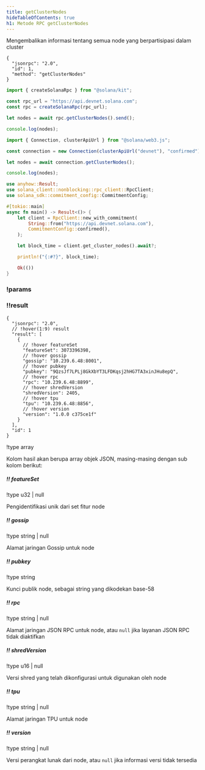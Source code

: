 ```yaml
---
title: getClusterNodes
hideTableOfContents: true
h1: Metode RPC getClusterNodes
---
```


Mengembalikan informasi tentang semua node yang berpartisipasi dalam cluster

<APIMethod>

```jsonc !!request curl
{
  "jsonrpc": "2.0",
  "id": 1,
  "method": "getClusterNodes"
}
```

```ts !!request title="Kit"
import { createSolanaRpc } from "@solana/kit";

const rpc_url = "https://api.devnet.solana.com";
const rpc = createSolanaRpc(rpc_url);

let nodes = await rpc.getClusterNodes().send();

console.log(nodes);
```

```ts !!request title="web3.js"
import { Connection, clusterApiUrl } from "@solana/web3.js";

const connection = new Connection(clusterApiUrl("devnet"), "confirmed");

let nodes = await connection.getClusterNodes();

console.log(nodes);
```

```rs !!request title="Rust"
use anyhow::Result;
use solana_client::nonblocking::rpc_client::RpcClient;
use solana_sdk::commitment_config::CommitmentConfig;

#[tokio::main]
async fn main() -> Result<()> {
    let client = RpcClient::new_with_commitment(
        String::from("https://api.devnet.solana.com"),
        CommitmentConfig::confirmed(),
    );

    let block_time = client.get_cluster_nodes().await?;

    println!("{:#?}", block_time);

    Ok(())
}
```

### !params

### !!result

```jsonc !response
{
  "jsonrpc": "2.0",
  // !hover(1:9) result
  "result": [
    {
      // !hover featureSet
      "featureSet": 3073396398,
      // !hover gossip
      "gossip": "10.239.6.48:8001",
      // !hover pubkey
      "pubkey": "9QzsJf7LPLj8GkXbYT3LFDKqsj2hHG7TA3xinJHu8epQ",
      // !hover rpc
      "rpc": "10.239.6.48:8899",
      // !hover shredVersion
      "shredVersion": 2405,
      // !hover tpu
      "tpu": "10.239.6.48:8856",
      // !hover version
      "version": "1.0.0 c375ce1f"
    }
  ],
  "id": 1
}
```

!type array

Kolom hasil akan berupa array objek JSON, masing-masing dengan sub kolom
berikut:

##### !! featureSet

!type u32 | null

Pengidentifikasi unik dari set fitur node

##### !! gossip

!type string | null

Alamat jaringan Gossip untuk node

##### !! pubkey

!type string

Kunci publik node, sebagai string yang dikodekan base-58

##### !! rpc

!type string | null

Alamat jaringan JSON RPC untuk node, atau `null` jika layanan JSON RPC tidak
diaktifkan

##### !! shredVersion

!type u16 | null

Versi shred yang telah dikonfigurasi untuk digunakan oleh node

##### !! tpu

!type string | null

Alamat jaringan TPU untuk node

##### !! version

!type string | null

Versi perangkat lunak dari node, atau `null` jika informasi versi tidak tersedia

</APIMethod>
